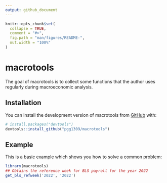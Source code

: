 ```yaml
---
output: github_document
---
```


<!-- README.md is generated from README.Rmd. Please edit that file -->

```r
knitr::opts_chunk$set(
  collapse = TRUE,
  comment = "#>",
  fig.path = "man/figures/README-",
  out.width = "100%"
)
```

# macrotools

<!-- badges: start -->
<!-- badges: end -->

The goal of macrotools is to collect some functions that the author uses regularly during macroeconomic analysis. 

## Installation

You can install the development version of macrotools from [GitHub](https://github.com/) with:

``` r
# install.packages("devtools")
devtools::install_github("pgg1309/macrotools")
```

## Example

This is a basic example which shows you how to solve a common problem:

```r
library(macrotools)
## Obtains the reference week for BLS payroll for the year 2022
get_bls_refweek('2022', '2022')
```

